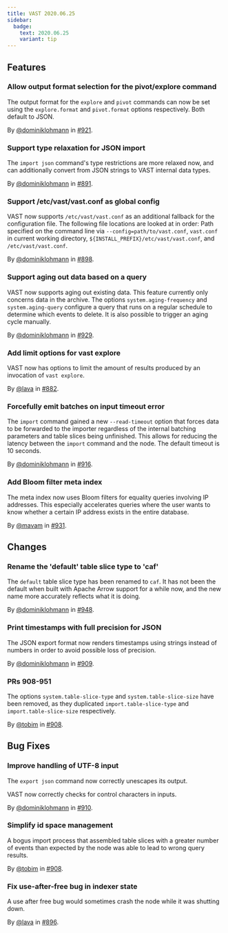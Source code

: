 ```yaml
---
title: VAST 2020.06.25
sidebar:
  badge:
    text: 2020.06.25
    variant: tip
---
```


## Features

### Allow output format selection for the pivot/explore command

The output format for the `explore` and `pivot` commands can now be set using
the `explore.format` and `pivot.format` options respectively. Both default to
JSON.

By [@dominiklohmann](https://github.com/dominiklohmann) in [#921](https://github.com/tenzir/tenzir/pull/921).

### Support type relaxation for JSON import

The `import json` command's type restrictions are more relaxed now, and can
additionally convert from JSON strings to VAST internal data types.

By [@dominiklohmann](https://github.com/dominiklohmann) in [#891](https://github.com/tenzir/tenzir/pull/891).

### Support /etc/vast/vast.conf as global config

VAST now supports `/etc/vast/vast.conf` as an additional fallback for the
configuration file. The following file locations are looked at in order: Path
specified on the command line via `--config=path/to/vast.conf`, `vast.conf` in
current working directory, `${INSTALL_PREFIX}/etc/vast/vast.conf`, and
`/etc/vast/vast.conf`.

By [@dominiklohmann](https://github.com/dominiklohmann) in [#898](https://github.com/tenzir/tenzir/pull/898).

### Support aging out data based on a query

VAST now supports aging out existing data. This feature currently only concerns
data in the archive. The options `system.aging-frequency` and
`system.aging-query` configure a query that runs on a regular schedule to
determine which events to delete. It is also possible to trigger an aging cycle
manually.

By [@dominiklohmann](https://github.com/dominiklohmann) in [#929](https://github.com/tenzir/tenzir/pull/929).

### Add limit options for vast explore

VAST now has options to limit the amount of results produced by an invocation of
`vast explore`.

By [@lava](https://github.com/lava) in [#882](https://github.com/tenzir/tenzir/pull/882).

### Forcefully emit batches on input timeout error

The `import` command gained a new `--read-timeout` option that forces data to be
forwarded to the importer regardless of the internal batching parameters and
table slices being unfinished. This allows for reducing the latency between the
`import` command and the node. The default timeout is 10 seconds.

By [@dominiklohmann](https://github.com/dominiklohmann) in [#916](https://github.com/tenzir/tenzir/pull/916).

### Add Bloom filter meta index

The meta index now uses Bloom filters for equality queries involving IP
addresses. This especially accelerates queries where the user wants to know
whether a certain IP address exists in the entire database.

By [@mavam](https://github.com/mavam) in [#931](https://github.com/tenzir/tenzir/pull/931).

## Changes

### Rename the 'default' table slice type to 'caf'

The `default` table slice type has been renamed to `caf`. It has not been the
default when built with Apache Arrow support for a while now, and the new name
more accurately reflects what it is doing.

By [@dominiklohmann](https://github.com/dominiklohmann) in [#948](https://github.com/tenzir/tenzir/pull/948).

### Print timestamps with full precision for JSON

The JSON export format now renders timestamps using strings instead of numbers
in order to avoid possible loss of precision.

By [@dominiklohmann](https://github.com/dominiklohmann) in [#909](https://github.com/tenzir/tenzir/pull/909).

### PRs 908-951

The options `system.table-slice-type` and `system.table-slice-size` have been
removed, as they duplicated `import.table-slice-type` and
`import.table-slice-size` respectively.

By [@tobim](https://github.com/tobim) in [#908](https://github.com/tenzir/tenzir/pull/908).

## Bug Fixes

### Improve handling of UTF-8 input

The `export json` command now correctly unescapes its output.

VAST now correctly checks for control characters in inputs.

By [@dominiklohmann](https://github.com/dominiklohmann) in [#910](https://github.com/tenzir/tenzir/pull/910).

### Simplify id space management

A bogus import process that assembled table slices with a greater number of
events than expected by the node was able to lead to wrong query results.

By [@tobim](https://github.com/tobim) in [#908](https://github.com/tenzir/tenzir/pull/908).

### Fix use-after-free bug in indexer state

A use after free bug would sometimes crash the node while it was shutting down.

By [@lava](https://github.com/lava) in [#896](https://github.com/tenzir/tenzir/pull/896).
